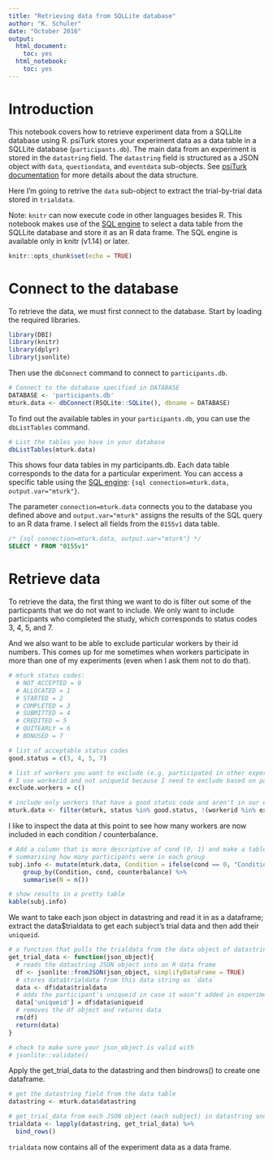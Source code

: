 ```yaml
---
title: "Retrieving data from SQLLite database"
author: "K. Schuler"
date: "October 2016"
output:
  html_document:
    toc: yes
  html_notebook:
    toc: yes
---
```


# Introduction
This notebook covers how to retrieve experiment data from a SQLLite database using R.  psiTurk stores your experiment data as a data table in a SQLLite database (`participants.db`).  The main data from an experiment is stored in the `datastring` field.  The `datastring` field is structured as a JSON object with `data`, `questiondata`, and `eventdata` sub-objects. See [psiTurk documentation](http://psiturk.readthedocs.io/en/latest/retrieving.html) for more details about the data structure. 

Here I'm going to retrive the `data` sub-object to extract the trial-by-trial data stored in `trialdata`.

Note: `knitr` can now execute code in other languages besides R.  This notebook makes use of the [SQL engine](http://rmarkdown.rstudio.com/authoring_knitr_engines.html#sql) to select a data table from the SQLLite database and store it as an R data frame.  The SQL engine is available only in knitr (v1.14) or later. 

```r
knitr::opts_chunk$set(echo = TRUE)
```

# Connect to the database

To retrieve the data, we must first connect to the database.  Start by loading the required libraries.

```r
library(DBI)
library(knitr)
library(dplyr)
library(jsonlite)
```

Then use the `dbConnect` command to connect to `participants.db`.

```r
# Connect to the database specified in DATABASE
DATABASE <- 'participants.db'
mturk.data <- dbConnect(RSQLite::SQLite(), dbname = DATABASE)

```

To find out the available tables in your `participants.db`, you can use the `dbListTables` command.

```r
# List the tables you have in your database
dbListTables(mturk.data)
```

This shows four data tables in my participants.db. Each data table corresponds to the data for a particular experiment. You can access a specific table using the [SQL engine](http://rmarkdown.rstudio.com/authoring_knitr_engines.html#sql): `{sql connection=mturk.data, output.var="mturk"}`. 

The parameter `connection=mturk.data` connects you to the database you defined above and `output.var="mturk"` assigns the results of the SQL query to an R data frame. I select all fields from the `0155v1` data table.


```sql
/* {sql connection=mturk.data, output.var="mturk"} */
SELECT * FROM "0155v1"
```


# Retrieve data

To retrieve the data, the first thing we want to do is filter out some of the particpants that we do not want to include.  We only want to include participants who completed the study, which corresponds to status codes 3, 4, 5, and 7. 

And we also want to be able to exclude particular workers by their id numbers.  This comes up for me sometimes when workers participate in more than one of my experiments (even when I ask them not to do that).

```r
# mturk status codes:
  # NOT_ACCEPTED = 0
  # ALLOCATED = 1
  # STARTED = 2
  # COMPLETED = 3
  # SUBMITTED = 4
  # CREDITED = 5
  # QUITEARLY = 6
  # BONUSED = 7

# list of acceptable status codes
good.status = c(3, 4, 5, 7)

# list of workers you want to exclude (e.g. participated in other experiments even though you asked them not to)
# I use workerid and not uniqueid because I need to exclude based on participation in other experiments
exclude.workers = c()

# include only workers that have a good status code and aren't in our exclude list
mturk.data <- filter(mturk, status %in% good.status, !(workerid %in% exclude.workers))


```

I like to inspect the data at this point to see how many workers are now included in each condition / counterbalance.
 
```r
# Add a column that is more descriptive of cond (0, 1) and make a table 
# summarising how many participants were in each group
subj.info <- mutate(mturk.data, Condition = ifelse(cond == 0, "Condition 1", "Condition 2")) %>%
    group_by(Condition, cond, counterbalance) %>%
    summarise(N = n()) 

# show results in a pretty table
kable(subj.info)

```

We want to take each json object in datastring and read it in as a dataframe; extract the data$trialdata to get each subject's trial data and then add their `uniqueid`.

```r
# a function that pulls the trialdata from the data object of datastring
get_trial_data <- function(json_object){
  # reads the datastring JSON object into an R data frame
  df <- jsonlite::fromJSON(json_object, simplifyDataFrame = TRUE)
  # stores data$trialdata from this data string as `data`
  data <- df$data$trialdata
  # adds the participant's uniqueid in case it wasn't added in experiment    
  data['uniqueid'] = df$data$uniqueid
  # removes the df object and returns data
  rm(df)
  return(data)
}

# check to make sure your json_object is valid with
# jsonlite::validate()
```

Apply the get_trial_data to the datastring and then bindrows() to create one dataframe.

```r
# get the datastring field from the data table
datastring <- mturk.data$datastring

# get_trial_data from each JSON object (each subject) in datastring and make single dataframe
trialdata <- lapply(datastring, get_trial_data) %>%
  bind_rows()

```


`trialdata` now contains all of the experiment data as a data frame.

